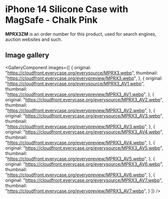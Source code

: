 
# iPhone 14 Silicone Case with MagSafe - Chalk Pink

<Callout type='info' emoji='👉🏻'>**MPRX3ZM** is an order number for this product, used for search engines, auction websites and such.</Callout>

## Image gallery

<GalleryComponent
    images={[
      {
        original: "https://cloudfront.everycase.org/everysource/MPRX3.webp",
        thumbnail: "https://cloudfront.everycase.org/everypreview/MPRX3.webp",
      },
      {
        original: "https://cloudfront.everycase.org/everysource/MPRX3_AV1.webp",
        thumbnail: "https://cloudfront.everycase.org/everypreview/MPRX3_AV1.webp",
      },
      {
        original: "https://cloudfront.everycase.org/everysource/MPRX3_AV2.webp",
        thumbnail: "https://cloudfront.everycase.org/everypreview/MPRX3_AV2.webp",
      },
      {
        original: "https://cloudfront.everycase.org/everysource/MPRX3_AV3.webp",
        thumbnail: "https://cloudfront.everycase.org/everypreview/MPRX3_AV3.webp",
      },
      {
        original: "https://cloudfront.everycase.org/everysource/MPRX3_AV4.webp",
        thumbnail: "https://cloudfront.everycase.org/everypreview/MPRX3_AV4.webp",
      },
      {
        original: "https://cloudfront.everycase.org/everysource/MPRX3_AV5.webp",
        thumbnail: "https://cloudfront.everycase.org/everypreview/MPRX3_AV5.webp",
      },
      {
        original: "https://cloudfront.everycase.org/everysource/MPRX3_AV6.webp",
        thumbnail: "https://cloudfront.everycase.org/everypreview/MPRX3_AV6.webp",
      },
      {
        original: "https://cloudfront.everycase.org/everysource/MPRX3_AV7.webp",
        thumbnail: "https://cloudfront.everycase.org/everypreview/MPRX3_AV7.webp",
      }
    ]}
  />
